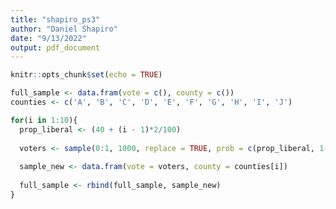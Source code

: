 ```yaml
---
title: "shapiro_ps3"
author: "Daniel Shapiro"
date: "9/13/2022"
output: pdf_document
---
```


```r
knitr::opts_chunk$set(echo = TRUE)
```

```r
full_sample <- data.fram(vote = c(), county = c())
counties <- c('A', 'B', 'C', 'D', 'E', 'F', 'G', 'H', 'I', 'J')

for(i in 1:10){
  prop_liberal <- (40 + (i - 1)*2/100)
  
  voters <- sample(0:1, 1000, replace = TRUE, prob = c(prop_liberal, 1-prop_liberal))
  
  sample_new <- data.fram(vote = voters, county = counties[i])
  
  full_sample <- rbind(full_sample, sample_new)
}
```


